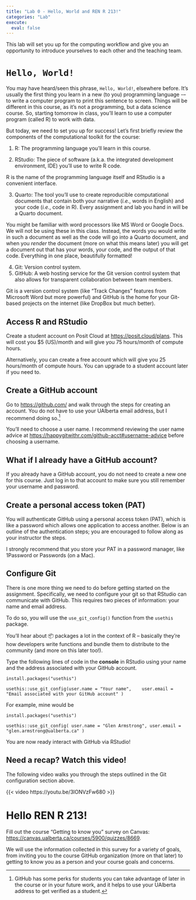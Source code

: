 ```yaml
---
title: "Lab 0 - Hello, World and REN R 213!"
categories: "Lab"
execute:
  eval: false
---
```


This lab will set you up for the computing workflow and give you an opportunity to introduce yourselves to each other and the teaching team.

# `Hello, World!`

You may have heard/seen this phrase, `Hello, World!`, elsewhere before. It's usually the first thing you learn in a new (to you) programming language -– to write a computer program to print this sentence to screen. Things will be different in this course, as it's not a programming, but a data science course. So, starting tomorrow in class, you'll learn to use a computer program (called R) to work with data.

But today, we need to set you up for success! Let's first briefly review the components of the computational toolkit for the course:

1.  R: The programming language you'll learn in this course.

2.  RStudio: The piece of software (a.k.a. the integrated development environment, IDE) you'll use to write R code.

::: callout-note
R is the name of the programming language itself and RStudio is a convenient interface.
:::

3.  Quarto: The tool you'll use to create reproducible computational documents that contain both your narrative (*i.e.*, words in English) and your code (*i.e.*, code in R). Every assignment and lab you hand in will be a Quarto document.

::: callout-note
You might be familiar with word processors like MS Word or Google Docs. We will not be using these in this class. Instead, the words you would write in such a document as well as the code will go into a Quarto document, and when you *render* the document (more on what this means later) you will get a document out that has your words, your code, and the output of that code. Everything in one place, beautifully formatted!
:::

4.  Git: Version control system.
5.  GitHub: A web hosting service for the Git version control system that also allows for transparent collaboration between team members.

::: callout-note
Git is a version control system (like "Track Changes" features from Microsoft Word but more powerful) and GitHub is the home for your Git-based projects on the internet (like DropBox but much better).
:::

## Access R and RStudio

Create a student account on Posit Cloud at <https://posit.cloud/plans>. This will cost you \$5 (US)/month and will give you 75 hours/month of compute hours.

Alternatively, you can create a free account which will give you 25 hours/month of compute hours. You can upgrade to a student account later if you need to.

## Create a GitHub account

Go to <https://github.com/> and walk through the steps for creating an account. You do not have to use your UAlberta email address, but I recommend doing so.[^1]

[^1]: GitHub has some perks for students you can take advantage of later in the course or in your future work, and it helps to use your UAlberta address to get verified as a student.

::: callout-note
You'll need to choose a user name. I recommend reviewing the user name advice at <https://happygitwithr.com/github-acct#username-advice> before choosing a username.
:::

::: {.callout-important collapse="true"}
## What if I already have a GitHub account?

If you already have a GitHub account, you do not need to create a new one for this course. Just log in to that account to make sure you still remember your username and password.
:::

## Create a personal access token (PAT)

You will authenticate GitHub using a personal access token (PAT), which is like a password which allows one application to access another. Below is an outline of the authentication steps; you are encouraged to follow along as your instructor the steps.

::: callout-note
I strongly recommend that you store your PAT in a password manager, like 1Password or Passwords (on a Mac).
:::

## Configure Git

There is one more thing we need to do before getting started on the assignment. Specifically, we need to configure your git so that RStudio can communicate with GitHub. This requires two pieces of information: your name and email address.

To do so, you will use the `use_git_config()` function from the `usethis` package.

::: callout-note
You'll hear about 📦 packages a lot in the context of R – basically they're how developers write functions and bundle them to distribute to the community (and more on this later too!).
:::

Type the following lines of code in the **console** in RStudio using your name and the address associated with your GitHub account.

`install.packages("usethis")`

`usethis::use_git_config(user.name = "Your name",    user.email = "Email associated with your GitHub account" )`

For example, mine would be

`install.packages("usethis")`

`usethis::use_git_config( user.name = "Glen Armstrong", user.email = "glen.armstrong@ualberta.ca" )`

You are now ready interact with GitHub via RStudio!

::: {.callout-tip collapse="true"}
## Need a recap? Watch this video!

The following video walks you through the steps outlined in the Git configuration section above.

{{< video https://youtu.be/3lONVzFw680 >}}
:::

# Hello REN R 213!

Fill out the course "Getting to know you" survey on Canvas: <https://canvas.ualberta.ca/courses/5900/quizzes/8669>.

We will use the information collected in this survey for a variety of goals, from inviting you to the course GitHub organization (more on that later) to getting to know you as a person and your course goals and concerns.
